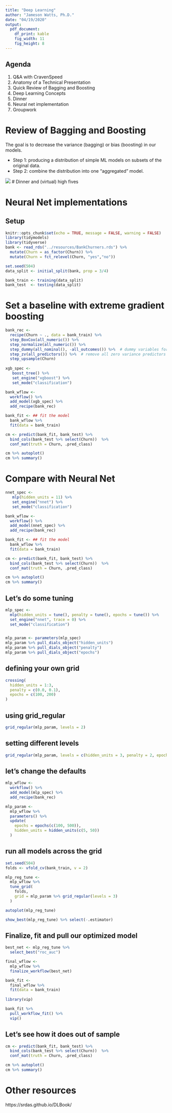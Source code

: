 ```yaml
---
title: "Deep Learning"
author: "Jameson Watts, Ph.D."
date: "04/19/2020"
output: 
  pdf_document:
    df_print: kable
    fig_width: 11
    fig_height: 8
---
```


## Agenda

1. Q&A with CravenSpeed
2. Anatomy of a Technical Presentation
3. Quick Review of Bagging and Boosting
4. Deep Learning Concepts
5. Dinner
6. Neural net implementation
7. Groupwork

# Review of Bagging and Boosting

The goal is to decrease the variance (bagging) or bias (boosting) in our models.

- Step 1: producing a distribution of simple ML models on subsets of the original data.
- Step 2: combine the distribution into one “aggregated” model.

![](images/biasvariance2.png)
# Dinner and (virtual) high fives


# Neural Net implementations

## Setup
```r
knitr::opts_chunk$set(echo = TRUE, message = FALSE, warning = FALSE)
library(tidymodels)
library(tidyverse)
bank <- read_rds("../resources/BankChurners.rds") %>% 
  mutate(Churn = as_factor(Churn)) %>%
  mutate(Churn = fct_relevel(Churn, "yes","no"))

set.seed(504)
data_split <- initial_split(bank, prop = 3/4)

bank_train <- training(data_split)
bank_test  <- testing(data_split)
```

# Set a baseline with extreme gradient boosting

```r
bank_rec <- 
  recipe(Churn ~ ., data = bank_train) %>% 
  step_BoxCox(all_numeric()) %>% 
  step_normalize(all_numeric()) %>%
  step_dummy(all_nominal(), -all_outcomes()) %>%  # dummy variables for all factor/character columns except for the outcome (i.e. Churn)
  step_zv(all_predictors()) %>%  # remove all zero variance predictors (i.e. low frequency dummies)
  step_upsample(Churn) 
  
xgb_spec <- 
   boost_tree() %>% 
   set_engine("xgboost") %>% 
   set_mode("classification")

bank_wflow <- 
  workflow() %>% 
  add_model(xgb_spec) %>% 
  add_recipe(bank_rec)

bank_fit <- ## fit the model
  bank_wflow %>% 
  fit(data = bank_train)

cm <- predict(bank_fit, bank_test) %>%
  bind_cols(bank_test %>% select(Churn))  %>% 
  conf_mat(truth = Churn, .pred_class)

cm %>% autoplot()
cm %>% summary()
```


# Compare with Neural Net

```r
  
nnet_spec <- 
   mlp(hidden_units = 11) %>% 
   set_engine("nnet") %>% 
   set_mode("classification")

bank_wflow <- 
  workflow() %>% 
  add_model(nnet_spec) %>% 
  add_recipe(bank_rec)

bank_fit <- ## fit the model
  bank_wflow %>% 
  fit(data = bank_train)

cm <- predict(bank_fit, bank_test) %>%
  bind_cols(bank_test %>% select(Churn))  %>% 
  conf_mat(truth = Churn, .pred_class)

cm %>% autoplot()
cm %>% summary()
```


## Let's do some tuning

```r
mlp_spec <- 
  mlp(hidden_units = tune(), penalty = tune(), epochs = tune()) %>% 
  set_engine("nnet", trace = 0) %>% 
  set_mode("classification")


mlp_param <- parameters(mlp_spec)
mlp_param %>% pull_dials_object("hidden_units")
mlp_param %>% pull_dials_object("penalty")
mlp_param %>% pull_dials_object("epochs")
```
## defining your own grid

```r
crossing(
  hidden_units = 1:3,
  penalty = c(0.0, 0.1),
  epochs = c(100, 200)
)
```

## using grid_regular

```r
grid_regular(mlp_param, levels = 2)
```

## setting different levels

```r
grid_regular(mlp_param, levels = c(hidden_units = 3, penalty = 2, epochs = 2))
```
## let's change the defaults

```r
mlp_wflow <- 
  workflow() %>% 
  add_model(mlp_spec) %>% 
  add_recipe(bank_rec)

mlp_param <- 
  mlp_wflow %>% 
  parameters() %>% 
  update(
    epochs = epochs(c(100, 500)),
    hidden_units = hidden_units(c(5, 50))
  )
```

## run all models across the grid

```r
set.seed(504)
folds <- vfold_cv(bank_train, v = 2)

mlp_reg_tune <-
  mlp_wflow %>%
  tune_grid(
    folds,
    grid = mlp_param %>% grid_regular(levels = 3)
  )

autoplot(mlp_reg_tune)
```

```r
show_best(mlp_reg_tune) %>% select(-.estimator)
```


## Finalize, fit and pull our optimized model

```r
best_net <- mlp_reg_tune %>%
  select_best("roc_auc")

final_wflow <- 
  mlp_wflow %>% 
  finalize_workflow(best_net)

bank_fit <- 
  final_wflow %>%
  fit(data = bank_train)
  
library(vip)

bank_fit %>%
  pull_workflow_fit() %>% 
  vip()
```

## Let's see how it does out of sample

```r

cm <- predict(bank_fit, bank_test) %>%
  bind_cols(bank_test %>% select(Churn))  %>% 
  conf_mat(truth = Churn, .pred_class)

cm %>% autoplot()
cm %>% summary()

```


# Other resources

https://srdas.github.io/DLBook/

